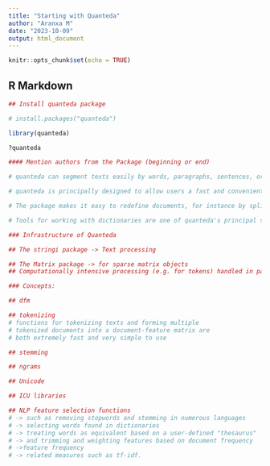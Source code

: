 ```yaml
---
title: "Starting with Quanteda"
author: "Aranxa M"
date: "2023-10-09"
output: html_document
---
```


```r
knitr::opts_chunk$set(echo = TRUE)
```

## R Markdown



```r
## Install quanteda package

# install.packages("quanteda") 

library(quanteda)

?quanteda


```

```r
#### Mention authors from the Package (beginning or end)


```



```r
# quanteda can segment texts easily by words, paragraphs, sentences, or even user-supplied delimiters and tags.

# quanteda is principally designed to allow users a fast and convenient method to go from a corpus of texts to a selected matrix of documents by features, after defining what the documents and features.

# The package makes it easy to redefine documents, for instance by splitting them into sentences or paragraphs, or by tags, as well as to group them into larger documents by document variables, or to subset them based on logical conditions or combinations of document variables.

# Tools for working with dictionaries are one of quanteda's principal strengths, and the package includes several core functions for preparing and applying dictionaries to texts, for example for lexicon-based sentiment analysis.


```


```r

### Infrastructure of Quanteda

## The stringi package -> Text processing

## The Matrix package -> for sparse matrix objects
## Computationally intensive processing (e.g. for tokens) handled in parallelized C++. 


```



```r

### Concepts:

## dfm

## tokenizing
# functions for tokenizing texts and forming multiple
# tokenized documents into a document-feature matrix are
# both extremely fast and very simple to use

## stemming

## ngrams

## Unicode

## ICU libraries

## NLP feature selection functions
# -> such as removing stopwords and stemming in numerous languages
# -> selecting words found in dictionaries
# -> treating words as equivalent based on a user-defined "thesaurus"
# -> and trimming and weighting features based on document frequency
# ->feature frequency
# -> related measures such as tf-idf.



```

